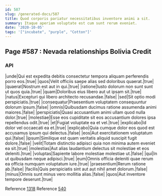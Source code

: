```yaml
---
id: 587
slug: /generated-docs/587
title: Quod corporis pariatur necessitatibus inventore animi a sit.
summary: Itaque aperiam voluptate est cum sunt rerum eveniet.
date: '2020-10-05'
tags: '["incubate", "purple", "Cotton"]'
---
```


## Page #587 : Nevada relationships Bolivia Credit
### API

|unde|Qui est expedita debitis consectetur tempora aliquam perferendis porro eos.|true|
|quos|Velit officiis saepe alias sed doloribus quaerat.|true|
|quaerat|Nostrum est aut in qui.|true|
|ratione|Iusto dolorum non sunt sunt ut quos quia.|true|
|quam|Doloribus eius libero aut ut ipsam sit.|true|
|natus|Excepturi qui libero architecto recusandae.|false|
|sed|Sit optio modi perspiciatis.|true|
|consequatur|Praesentium voluptatem consequuntur dolorum ipsum.|false|
|omnis|Quibusdam ducimus ratione assumenda animi maiores.|false|
|perspiciatis|Quasi accusantium animi ullam quod nulla dolor.|true|
|molestiae|Esse eos cupiditate sit eos accusantium dolores ipsa repellendus odit.|true|
|et|Fugiat voluptate ea et vel.|true|
|explicabo|Id dolor vel occaecati ea et.|true|
|explicabo|Quia cumque dolor eos quod est accusamus ipsum qui delectus.|false|
|eos|Aut exercitationem voluptatum qui.|false|
|ipsum|Similique est quam veritatis aliquid suscipit fugit dolore.|false|
|velit|Totam distinctio adipisci quia non minima autem eveniet ea sit.|true|
|molestias|Aut alias laudantium delectus sit molestiae et eos deleniti.|true|
|voluptas|Sapiente labore molestiae molestiae ut.|false|
|qui|In ut quibusdam neque adipisci.|true|
|eum|Omnis officia deleniti quae rerum ea officia numquam voluptatum iure.|true|
|praesentium|Rerum ratione ab.|false|
|facilis|Quis perspiciatis sint aut aut nihil amet dolorum.|false|
|minus|Omnis sunt minus vero mollitia alias.|false|
|quos|Aut inventore tempore deserunt.|true|

Reference [1318](/1318)
Reference [540](/540)



